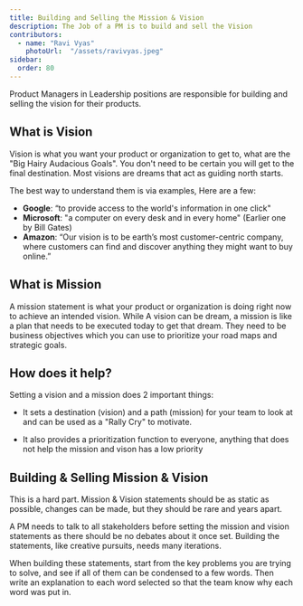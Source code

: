 ```yaml
---
title: Building and Selling the Mission & Vision
description: The Job of a PM is to build and sell the Vision
contributors:
  - name: "Ravi Vyas"
    photoUrl:  "/assets/ravivyas.jpeg"
sidebar:
  order: 80
---
```


Product Managers in Leadership positions are responsible for building and selling the vision for their products. 

## What is Vision

Vision is what you want your product or organization to get to, what are the "Big Hairy Audacious Goals". You don't need to be certain you will get to the final destination. Most visions are dreams that act as guiding north starts. 

The best way to understand them is via examples, Here are a few:

- **Google**: “to provide access to the world's information in one click"
- **Microsoft**: "a computer on every desk and in every home" (Earlier one by Bill Gates)
- **Amazon**: “Our vision is to be earth’s most customer-centric company, where customers can find and discover anything they might want to buy online.”

## What is Mission 

A mission statement is what your product or organization is doing right now to achieve an intended vision. While A vision can be dream, a mission is like a plan that needs to be executed today to get that dream. They need to be business objectives which you can use to prioritize your road maps and strategic goals.

## How does it help?

Setting a vision and a mission does 2 important things:

- It sets a destination (vision) and a path (mission) for your team to look at and can be used as a "Rally Cry" to motivate.

- It also provides a prioritization function to everyone, anything that does not help the mission and vison has a low priority

## Building & Selling Mission & Vision

This is a hard part. Mission & Vision statements should be as static as possible, changes can be made, but they should be rare and years apart. 

A PM needs to talk to all stakeholders before setting the mission and vision statements as there should be no debates about it once set. Building the statements, like creative pursuits, needs many iterations. 

When building these statements, start from the key problems you are trying to solve, and see if all of them can be condensed to a few words. Then write an explanation to each word selected so that the team know why each word was put in.

<Bio contributors={frontmatter.contributors} />
